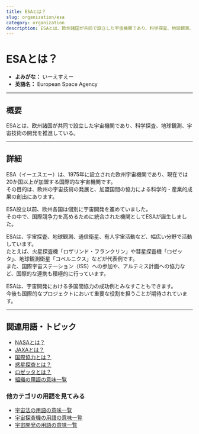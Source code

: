 ```yaml
---
title: ESAとは？
slug: organization/esa
category: organization
description: ESAとは、欧州諸国が共同で設立した宇宙機関であり、科学探査、地球観測、宇宙技術の開発を推進している。
---
```



<Head>
  <script type="application/ld+json">
    {`{
      "@context": "https://schema.org",
      "@type": "DefinedTerm",
      "name": "ESAとは？",
      "inDefinedTermSet": "https://www.space-portal.org",
      "termCode": "organization/esa",
      "description": "ESAとは、欧州諸国が共同で設立した宇宙機関であり、科学探査、地球観測、宇宙技術の開発を推進している。",
      "url": "https://www.space-portal.org/docs/organization/esa"
    }`}
  </script>
</Head>

# ESAとは？

- **よみがな：** いーえすえー  
- **英語名：** European Space Agency  

---

## 概要

ESAとは、欧州諸国が共同で設立した宇宙機関であり、科学探査、地球観測、宇宙技術の開発を推進している。

---

## 詳細

ESA（イーエスエー）は、1975年に設立された欧州宇宙機関であり、現在では20か国以上が加盟する国際的な宇宙機関です。  
その目的は、欧州の宇宙技術の発展と、加盟国間の協力による科学的・産業的成果の創出にあります。  

ESA設立以前、欧州各国は個別に宇宙開発を進めていました。  
その中で、国際競争力を高めるために統合された機関としてESAが誕生しました。  

ESAは、宇宙探査、地球観測、通信衛星、有人宇宙活動など、幅広い分野で活動しています。  
たとえば、火星探査機「ロザリンド・フランクリン」や彗星探査機「ロゼッタ」、地球観測衛星「コペルニクス」などが代表例です。  
また、国際宇宙ステーション（ISS）への参加や、アルテミス計画への協力など、国際的な連携も積極的に行っています。  

ESAは、宇宙開発における多国間協力の成功例とみなすこともできます。  
今後も国際的なプロジェクトにおいて重要な役割を担うことが期待されています。

---

## 関連用語・トピック

- [NASAとは？](docs/organization/nasa)
- [JAXAとは？](docs/organization/nasa)
- [国際協力とは？](docs/policy/international-cooperation)
- [惑星探査とは？](docs/explorer/type/planetary-exploration)
- [ロゼッタとは？](docs/explorer/mission/rosetta)
- [組織の用語の意味一覧](docs/category/organization)

### 他カテゴリの用語を見てみる
- [宇宙法の用語の意味一覧](docs/category/policy)
- [宇宙探査機の用語の意味一覧](docs/category/explorer)
- [宇宙開発の用語の意味一覧](docs/category/glossary)
